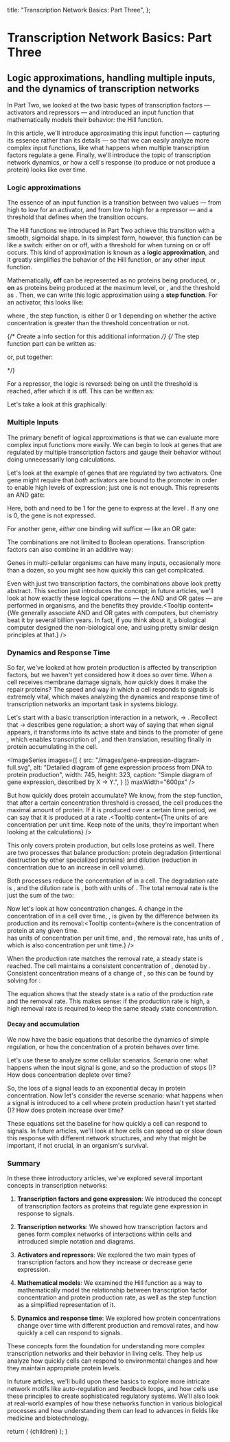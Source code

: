 
  title: "Transcription Network Basics: Part Three",
};

# Transcription Network Basics: Part Three

## Logic approximations, handling multiple inputs, and the dynamics of transcription networks

In Part Two, we looked at the two basic types of transcription factors &mdash; activators and repressors &mdash; and introduced an input function that mathematically models their behavior: the Hill function.

In this article, we'll introduce approximating this input function &mdash; capturing its essence rather than its details &mdash; so that we can easily analyze more complex input functions, like what happens when multiple transcription factors regulate a gene. Finally, we'll introduce the topic of transcription network dynamics, or how a cell's response (to produce or not produce a protein) looks like over time.

### Logic approximations

The essence of an input function is a transition between two values &mdash; from high to low for an activator, and from low to high for a repressor &mdash; and a threshold that defines when the transition occurs.

The Hill functions we introduced in Part Two achieve this transition with a smooth, sigmoidal shape. In its simplest form, however, this function can be like a switch: either on or off, with a threshold for when turning on or off occurs. This kind of approximation is known as a **logic approximation**, and it greatly simplifies the behavior of the Hill function, or any other input function.

Mathematically, **off** can be represented as no proteins being produced, or <MathFormula tex="f(X^*) = 0" />, **on** as proteins being produced at the maximum level, or <MathFormula tex="f(X^*) = \beta" />, and the threshold as <MathFormula tex="X^* = K" />. Then, we can write this logic approximation using a **step function**. For an activator, this looks like:

<div className="flex flex-col justify-center mt-4 mb-12 mx-auto">
  <MathFormula tex="f(X^*) = \beta \cdot \theta(X^* > K)" />
</div>

where <MathFormula tex="\theta(X^* > K)" />, the step function, is either 0 or 1 depending on whether the active concentration <MathFormula tex="X^*" /> is greater than the threshold concentration <MathFormula tex="K" /> or not. 

{/* Create a info section for this additional information */}
{/* The step function part can be written as:

<div className="flex flex-col justify-center mt-4 mb-12 mx-auto">
  <MathFormula tex="\theta(X^* > K) = \begin{cases} 0 & \text{if } X^* < K \\ 1 & \text{if } X^* \geq K \end{cases}" />
</div>

or, put together:

<div className="flex flex-col justify-center mt-4 mb-12 mx-auto">
  <MathFormula tex="f(X^*) = \begin{cases} 0 & \text{if } X^* < K \\ \beta & \text{if } X^* \geq K \end{cases}" />
</div> */}

For a repressor, the logic is reversed: being on until the threshold is reached, after which it is off. This can be written as:

<div className="flex flex-col justify-center mt-4 mb-12 mx-auto">
  <MathFormula tex="f(X^*) = \beta \cdot \theta(X^* < K)" />
</div>

Let's take a look at this graphically:

<StepFunctionTutorial />
<div className="mb-8" />

### Multiple Inputs

The primary benefit of logical approximations is that we can evaluate more complex input functions more easily. We can begin to look at genes that are regulated by multiple transcription factors and gauge their behavior without doing unnecessarily long calculations.

Let's look at the example of genes that are regulated by two activators. One gene might require that *both* activators are bound to the promoter in order to enable high levels of expression; just one is not enough. This represents an AND gate:

<div className="flex flex-col justify-center mt-4 mb-12 mx-auto">
  <MathFormula variant="popover" className="md:text-lg" tex="f(X^*, Y^*) = \beta \cdot \theta(X^* > K_X) \cdot \theta(Y^* > K_Y)" />
</div>

Here, both <MathFormula tex="\theta(X^* > K_X)" /> and <MathFormula tex="\theta(Y^* > K_Y)" /> need to be 1 for the gene to express at the level <MathFormula tex="\beta" />. If any one is 0, the gene is not expressed.

For another gene, *either* one binding will suffice &mdash; like an OR gate:

<div className="flex flex-col justify-center mt-4 mb-12 mx-auto">
  <MathFormula variant="popover" className="md:text-lg" tex="f(X^*, Y^*) = \beta \cdot \theta(X^* > K_X \hspace{0.75em} \text{OR} \hspace{0.75em} Y^* > K_Y)" />
</div>

The combinations are not limited to Boolean operations. Transcription factors can also combine in an additive way:

<div className="flex flex-col justify-center mt-4 mb-12 mx-auto">
  <MathFormula tex="f(X^*, Y^*) = \beta_X X^* + \beta_Y Y^*" />
</div>

Genes in multi-cellular organisms can have many inputs, occasionally more than a dozen, so you might see how quickly this can get complicated.

Even with just two transcription factors, the combinations above look pretty abstract. This section just introduces the concept; in future articles, we'll look at how exactly these logical operations &mdash; the AND and OR gates &mdash; are performed in organisms, and the benefits they provide.<Tooltip content={<TooltipContent>We generally associate AND and OR gates with computers, but chemistry beat it by several billion years. In fact, if you think about it, a biological computer designed the non-biological one, and using pretty similar design principles at that.</TooltipContent>} />
<div className="mb-8" />

### Dynamics and Response Time

So far, we've looked at how protein production is affected by transcription factors, but we haven't yet considered how it does so over time. When a cell receives membrane damage signals, how quickly does it make the repair proteins? The speed and way in which a cell responds to signals is extremely vital, which makes analyzing the dynamics and response time of transcription networks an important task in systems biology.

Let's start with a basic transcription interaction in a network, <MathFormula tex="X" /> → <MathFormula tex="Y" />. Recollect that <MathFormula tex="X" /> → <MathFormula tex="Y" /> describes gene regulation; a short way of saying that when signal <MathFormula tex="S_X" /> appears, it transforms <MathFormula tex="X" /> into its active state <MathFormula tex="X^*" /> and binds to the promoter of gene <MathFormula tex="Y" />, which enables transcription of <MathFormula tex="Y" />, and then translation, resulting finally in protein <MathFormula tex="Y" /> accumulating in the cell. 

<ImageSeries
  images={[
    {
      src: "/images/gene-expression-diagram-full.svg",
      alt: "Detailed diagram of gene expression process from DNA to protein production",
      width: 745,
      height: 323,
      caption: "Simple diagram of gene expression, described by X → Y.",
    }
  ]}
  maxWidth="600px"
/>

But how quickly does protein <MathFormula tex="Y" /> accumulate? We know, from the step function, that after a certain concentration threshold is crossed, the cell produces the maximal <MathFormula tex="\beta" /> amount of protein. If it is produced over a certain time period, we can say that it is produced at a rate <MathFormula tex="\beta" />.<Tooltip content={<TooltipContent>The units of <MathFormula variant="popover" tex="\beta" /> are concentration per unit time. Keep note of the units, they're important when looking at the calculations</TooltipContent>} />

This only covers protein production, but cells lose proteins as well. There are two processes that balance <MathFormula tex="Y" /> production: protein degradation (intentional destruction by other specialized proteins) and dilution (reduction in concentration due to an increase in cell volume).

Both processes reduce the concentration of <MathFormula tex="Y" /> in a cell. The degradation rate is <MathFormula tex="\alpha_{deg}" />, and the dilution rate is <MathFormula tex="\alpha_{dil}" />, both with units of <MathFormula tex="1/time" />. The total removal rate <MathFormula tex="\alpha" /> is the just the sum of the two:

<div className="flex flex-col justify-center mt-4 mb-12 mx-auto">
  <MathFormula tex="\alpha = \alpha_{deg} + \alpha_{dil}" />
</div>

Now let's look at how concentration changes. A change in the concentration of <MathFormula tex="Y" /> in a cell over time, <MathFormula tex="{dY}/{dt}" />, is given by the difference between its production and its removal:<Tooltip content={<TooltipContent>where <MathFormula variant="popover" tex="Y" /> is the concentration of protein at any given time.<br/><MathFormula variant="popover" tex="\beta" /> has units of concentration per unit time, and <MathFormula variant="popover" tex="\alpha Y" />, the removal rate, has units of <MathFormula variant="popover" tex="\dfrac{1}{\text{time}} \cdot \text{concentration}" />, which is also concentration per unit time.</TooltipContent>} />

<div className="flex flex-col justify-center mt-4 mb-12 mx-auto">
  <MathFormula tex="\dfrac{dY}{dt} = \beta - \alpha Y" />
</div>

When the production rate matches the removal rate, a steady state is reached. The cell maintains a consistent concentration of <MathFormula tex="Y" />, denoted by <MathFormula tex="Y_{st}" />. Consistent concentration means of a change of <MathFormula tex="0" />, so this can be found by solving for <MathFormula tex="{dY}/{dt} = 0" />:

<div className="flex flex-col justify-center mt-4 mb-12 mx-auto">
  <MathFormula tex="Y_{st} = \dfrac{\beta}{\alpha}" />
</div>

The equation shows that the steady state is a ratio of the production rate and the removal rate. This makes sense: if the production rate is high, a high removal rate is required to keep the same steady state concentration.

#### Decay and accumulation
We now have the basic equations that describe the dynamics of simple regulation, or how the concentration of a protein <MathFormula tex="Y" /> behaves over time.

Let's use these to analyze some cellular scenarios. Scenario one: what happens when the input signal <MathFormula tex="S_X" /> is gone, and so the production of <MathFormula tex="Y" /> stops (<MathFormula tex="\beta = 0" />)? How does <MathFormula tex="Y" /> concentration deplete over time?


<ProteinDecayResponseTimeTutorial />

So, the loss of a signal leads to an exponential decay in protein concentration. Now let's consider the reverse scenario: what happens when a signal <MathFormula tex="S_X" /> is introduced to a cell where protein production hasn't yet started (<MathFormula tex="Y = 0" />)? How does protein <MathFormula tex="Y" /> increase over time?

<ProteinAccumulationResponseTimeTutorial />

These equations set the baseline for how quickly a cell can respond to signals. In future articles, we'll look at how cells can speed up or slow down this response with different network structures, and why that might be important, if not crucial, in an organism's survival.
<div className="mb-8" />

### Summary

In these three introductory articles, we've explored several important concepts in transcription networks:

1. **Transcription factors and gene expression**: We introduced the concept of transcription factors as proteins that regulate gene expression in response to signals.

2. **Transcription networks**: We showed how transcription factors and genes form complex networks of interactions within cells and introduced simple notation and diagrams.

3. **Activators and repressors**: We explored the two main types of transcription factors and how they increase or decrease gene expression.

4. **Mathematical models**: We examined the Hill function as a way to mathematically model the relationship between transcription factor concentration and protein production rate, as well as the step function as a simplified representation of it.

5. **Dynamics and response time**: We explored how protein concentrations change over time with different production and removal rates, and how quickly a cell can respond to signals.

These concepts form the foundation for understanding more complex transcription networks and their behavior in living cells. They help us analyze how quickly cells can respond to environmental changes and how they maintain appropriate protein levels.

In future articles, we'll build upon these basics to explore more intricate network motifs like auto-regulation and feedback loops, and how cells use these principles to create sophisticated regulatory systems. We'll also look at real-world examples of how these networks function in various biological processes and how understanding them can lead to advances in fields like medicine and biotechnology.

<ArticleNavigationContainer>
  <PreviousArticleLink 
    href="/series/systems-biology/transcription-network-basics-2"
    title="Transcription Network Basics: Part Two"
  />
</ArticleNavigationContainer>

<PostArticleSubscribe />

  return (
    <MdxLayout metadata={metadata}>{children}</MdxLayout>
  );
}
